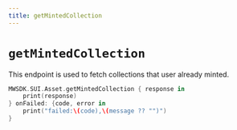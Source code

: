 ```yaml
---
title: getMintedCollection
---
```


# `getMintedCollection`
This endpoint is used to fetch collections that user already minted.

```swift
MWSDK.SUI.Asset.getMintedCollection { response in
    print(response)
} onFailed: {code, error in
    print("failed:\(code),\(message ?? "")")
}
```